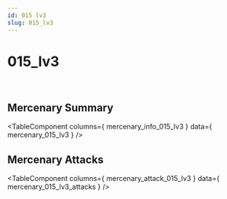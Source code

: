 ```yaml
---
id: 015 lv3
slug: 015_lv3
---
```



# 015_lv3

<div style = {{ display: "flex" }}>
    <Image img={require('@site/static/img/mercenaries/illust/thum_char_view_n_015.jpg')}/>
    <Image img={require('@site/static/img/mercenaries/illust/thum_char_view_o_015.jpg')}/>
</div>

## Mercenary Summary

<TableComponent
  columns={ mercenary_info_015_lv3 }
  data={ mercenary_015_lv3 }
/>

## Mercenary Attacks

<TableComponent
  columns={ mercenary_attack_015_lv3 }
  data={ mercenary_015_lv3_attacks }
/>